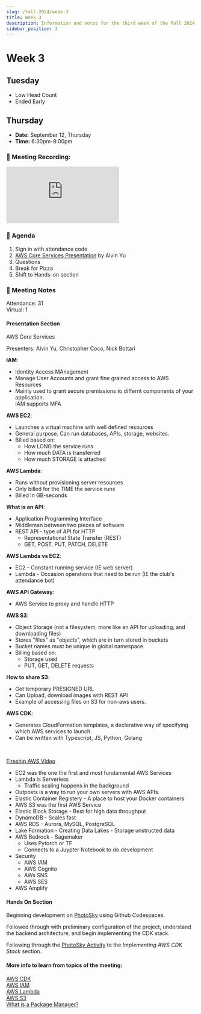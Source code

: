 ```yaml
---
slug: /fall-2024/week-3
title: Week 3 
description: Information and notes for the third week of the Fall 2024 semester for the UMass Lowell Cloud Computing Club.
sidebar_position: 3
---
```


# Week 3

## Tuesday

- Low Head Count
- Ended Early

## Thursday

- **Date:** September 12, Thursday
- **Time:** 6:30pm-8:00pm

### 🎥 Meeting Recording:
<div class="iframe-container">
    <iframe 
        src="https://www.youtube-nocookie.com/embed/3MoItq_XC_c?si=eK-OyGjbIhwbgthZ" 
        title="Fall 2024 Week 2" 
        frameborder="0" 
        allow="accelerometer; autoplay; clipboard-write; encrypted-media; gyroscope; picture-in-picture; web-share" 
        referrerpolicy="strict-origin-when-cross-origin" 
        allowfullscreen
        class="responsive-iframe"
        style={{
            borderRadius: '16px'
        }}
    >
    </iframe>
</div>

### 🚩 Agenda
1. Sign in with attendance code
2. [AWS Core Services Presentation](https://studentuml.sharepoint.com/:p:/s/UMLCloudComputingClub/ERlgCaetR51LukTSs6tS9FYBFJelpc205kJXcLI2WJIPHQ?e=agcpTU) by Alvin Yu
3. Questions
4. Break for Pizza
5. Shift to Hands-on section

### 📓 Meeting Notes

Attendance: 31 <br/>
Virtual: 1

#### Presentation Section
AWS Core Services <br/>

Presenters: Alvin Yu, Christopher Coco, Nick Bottari <br/>

**IAM**:
- Identity Access MAnagement
- Manage User Accounts and grant fine grained access to AWS Resources
- Mainly used to grant secure premissions to differnt components of your application. <br/>
IAM supports MFA

**AWS EC2**:
- Launches a virtual machine with well defined resources
- General purpose. Can run databases, APIs, storage, websites.
- Billed based on:
    - How LONG the service runs
    - How much DATA is transferred
    - How much STORAGE is attached

**AWS Lambda**:
- Runs without provisioning server resources
- Only billed for the TIME the service runs
- Billed in GB-seconds

**What is an API**:
- Application Programming Interface
- Middleman between two pieces of software
- REST API - type of API for HTTP
    - Representational State Transfer (REST)
    - GET, POST, PUT, PATCH, DELETE

**AWS Lambda vs EC2**:
- EC2 - Constant running service (IE web server)
- Lambda - Occasion operations that need to be run (IE the club's attendance bot)

**AWS API Gateway**:
- AWS Service to proxy and handle HTTP

**AWS S3**:
- Object Storage (not a filesystem, more like an API for uploading, and downloading files)
- Stores "files" as "objects", which are in turn stored in buckets
- Bucket names must be unique in global namespace
- Billing based on:
    - Storage used
    - PUT, GET, DELETE requests

**How to share S3**:
- Get temporary PRESIGNED URL
- Can Upload, download images with REST API
- Example of accessing files on S3 for non-aws users.

**AWS CDK**:
- Generates CloudFormation templates, a declerative way of specifying which AWS services to launch.
- Can be written with Typescript, JS, Python, Golang
<br/>

[Fireship AWS Video](https://www.youtube.com/watch?v=ZzI9JE0i6Lc)
- EC2 was the one the first and most fundamental AWS Services
- Lambda is Serverless
    - Traffic scaling happens in the background
- Outposts is a way to run your own servers with AWS APIs.
- Elastic Container Registery - A place to host your Docker containers
- AWS S3 was the first AWS Service
- Elastic Block Storage - Best for high data throughput
- DynamoDB - Scales fast
- AWS RDS - Aurora, MySQL, PostgreSQL
- Lake Formation - Creating Data Lakes - Storage unstructed data
- AWS Bedrock - Sagemaker
    - Uses Pytorch or TF
    - Connects to a Juypter Notebook to do development
- Security 
    - AWS IAM
    - AWS Cognito
    - AWs SNS
    - AWS SES  
- AWS Amplify


#### Hands On Section
Beginning development on [PhotoSky](https://github.com/UMLCloudComputing/photosky) using Github Codespaces. <br/>

Followed through with preliminary configuration of the project, understand the backend architecture, and begin implementing the CDK stack.<br/>

Following through the [PhotoSky Activity](../../activities/welcome.md) to the *Implementing AWS CDK Stack* section. <br/>

#### More info to learn from topics of the meeting:
[AWS CDK](https://docs.aws.amazon.com/cdk/v2/guide/home.html) <br/>
[AWS IAM](https://docs.aws.amazon.com/IAM/latest/UserGuide/introduction.html) <br/>
[AWS Lambda](https://docs.aws.amazon.com/lambda/latest/dg/welcome.html) <br/>
[AWS S3](https://docs.aws.amazon.com/AmazonS3/latest/userguide/Welcome.html) <br/>
[What is a Package Manager?](https://en.wikipedia.org/wiki/Package_manager) <br/>

